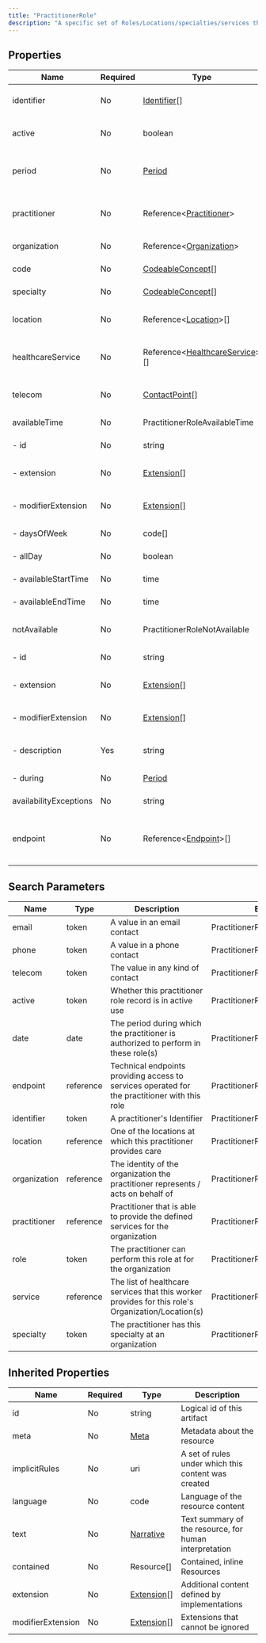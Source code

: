 ```yaml
---
title: "PractitionerRole"
description: "A specific set of Roles/Locations/specialties/services that a practitioner may perform at an organization for a period of time."
---
```


## Properties

| Name                   | Required | Type                                                                                  | Description                                                                                        |
| ---------------------- | -------- | ------------------------------------------------------------------------------------- | -------------------------------------------------------------------------------------------------- |
| identifier             | No       | [Identifier](/medical-api/fhir/data-types/identifier)[]                               | Business Identifiers that are specific to a role/location                                          |
| active                 | No       | boolean                                                                               | Whether this practitioner role record is in active use                                             |
| period                 | No       | [Period](/medical-api/fhir/data-types/period)                                         | The period during which the practitioner is authorized to perform in these role(s)                 |
| practitioner           | No       | Reference&lt;[Practitioner](/medical-api/fhir/resources/practitioner)&gt;             | Practitioner that is able to provide the defined services for the organization                     |
| organization           | No       | Reference&lt;[Organization](/medical-api/fhir/resources/organization)&gt;             | Organization where the roles are available                                                         |
| code                   | No       | [CodeableConcept](/medical-api/fhir/data-types/codeableconcept)[]                     | Roles which this practitioner may perform                                                          |
| specialty              | No       | [CodeableConcept](/medical-api/fhir/data-types/codeableconcept)[]                     | Specific specialty of the practitioner                                                             |
| location               | No       | Reference&lt;[Location](/medical-api/fhir/resources/location)&gt;[]                   | The location(s) at which this practitioner provides care                                           |
| healthcareService      | No       | Reference&lt;[HealthcareService](/medical-api/fhir/resources/healthcareservice)&gt;[] | The list of healthcare services that this worker provides for this role's Organization/Location(s) |
| telecom                | No       | [ContactPoint](/medical-api/fhir/data-types/contactpoint)[]                           | Contact details that are specific to the role/location/service                                     |
| availableTime          | No       | PractitionerRoleAvailableTime                                                         | Times the Service Site is available                                                                |
| - id                   | No       | string                                                                                | Unique id for inter-element referencing                                                            |
| - extension            | No       | [Extension](/medical-api/fhir/data-types/extension)[]                                 | Additional content defined by implementations                                                      |
| - modifierExtension    | No       | [Extension](/medical-api/fhir/data-types/extension)[]                                 | Extensions that cannot be ignored even if unrecognized                                             |
| - daysOfWeek           | No       | code[]                                                                                | mon / tue / wed / thu / fri / sat / sun                                                            |
| - allDay               | No       | boolean                                                                               | Always available? e.g. 24 hour service                                                             |
| - availableStartTime   | No       | time                                                                                  | Opening time of day (ignored if allDay = true)                                                     |
| - availableEndTime     | No       | time                                                                                  | Closing time of day (ignored if allDay = true)                                                     |
| notAvailable           | No       | PractitionerRoleNotAvailable                                                          | Not available during this time due to provided reason                                              |
| - id                   | No       | string                                                                                | Unique id for inter-element referencing                                                            |
| - extension            | No       | [Extension](/medical-api/fhir/data-types/extension)[]                                 | Additional content defined by implementations                                                      |
| - modifierExtension    | No       | [Extension](/medical-api/fhir/data-types/extension)[]                                 | Extensions that cannot be ignored even if unrecognized                                             |
| - description          | Yes      | string                                                                                | Reason presented to the user explaining why time not available                                     |
| - during               | No       | [Period](/medical-api/fhir/data-types/period)                                         | Service not available from this date                                                               |
| availabilityExceptions | No       | string                                                                                | Description of availability exceptions                                                             |
| endpoint               | No       | Reference&lt;[Endpoint](/medical-api/fhir/resources/endpoint)&gt;[]                   | Technical endpoints providing access to services operated for the practitioner with this role      |

## Search Parameters

| Name         | Type      | Description                                                                                        | Expression                         |
| ------------ | --------- | -------------------------------------------------------------------------------------------------- | ---------------------------------- |
| email        | token     | A value in an email contact                                                                        | PractitionerRole.telecom           |
| phone        | token     | A value in a phone contact                                                                         | PractitionerRole.telecom           |
| telecom      | token     | The value in any kind of contact                                                                   | PractitionerRole.telecom           |
| active       | token     | Whether this practitioner role record is in active use                                             | PractitionerRole.active            |
| date         | date      | The period during which the practitioner is authorized to perform in these role(s)                 | PractitionerRole.period            |
| endpoint     | reference | Technical endpoints providing access to services operated for the practitioner with this role      | PractitionerRole.endpoint          |
| identifier   | token     | A practitioner's Identifier                                                                        | PractitionerRole.identifier        |
| location     | reference | One of the locations at which this practitioner provides care                                      | PractitionerRole.location          |
| organization | reference | The identity of the organization the practitioner represents / acts on behalf of                   | PractitionerRole.organization      |
| practitioner | reference | Practitioner that is able to provide the defined services for the organization                     | PractitionerRole.practitioner      |
| role         | token     | The practitioner can perform this role at for the organization                                     | PractitionerRole.code              |
| service      | reference | The list of healthcare services that this worker provides for this role's Organization/Location(s) | PractitionerRole.healthcareService |
| specialty    | token     | The practitioner has this specialty at an organization                                             | PractitionerRole.specialty         |

## Inherited Properties

| Name              | Required | Type                                                  | Description                                            |
| ----------------- | -------- | ----------------------------------------------------- | ------------------------------------------------------ |
| id                | No       | string                                                | Logical id of this artifact                            |
| meta              | No       | [Meta](/medical-api/fhir/data-types/meta)             | Metadata about the resource                            |
| implicitRules     | No       | uri                                                   | A set of rules under which this content was created    |
| language          | No       | code                                                  | Language of the resource content                       |
| text              | No       | [Narrative](/medical-api/fhir/data-types/narrative)   | Text summary of the resource, for human interpretation |
| contained         | No       | Resource[]                                            | Contained, inline Resources                            |
| extension         | No       | [Extension](/medical-api/fhir/data-types/extension)[] | Additional content defined by implementations          |
| modifierExtension | No       | [Extension](/medical-api/fhir/data-types/extension)[] | Extensions that cannot be ignored                      |
